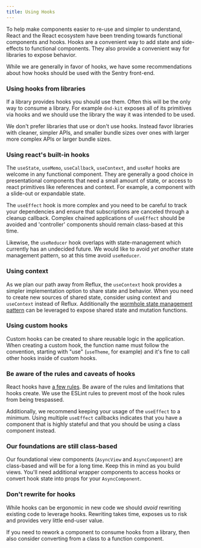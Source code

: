 ```yaml
---
title: Using Hooks
---
```


To help make components easier to re-use and simpler to understand, React
and the React ecosystem have been trending towards functional components and
hooks. Hooks are a convenient way to add state and side-effects to functional
components. They also provide a convenient way for libraries to expose behavior.

While we are generally in favor of hooks, we have some recommendations about how
hooks should be used with the Sentry front-end.

### Using hooks from libraries

If a library provides hooks you should use them. Often this will be the only way
to consume a library. For example `dnd-kit` exposes all of its primitives via
hooks and we should use the library the way it was intended to be used.

We don't prefer libraries that use or don't use hooks. Instead favor libraries
with cleaner, simpler APIs, and smaller bundle sizes over ones with larger more
complex APIs or larger bundle sizes.


### Using react's built-in hooks

The `useState`, `useMemo`, `useCallback`, `useContext`, and `useRef` hooks are welcome
in any functional component. They are generally a good choice in presentational
components that need a small amount of state, or access to react primitives like
references and context. For example, a component with a slide-out or expandable
state.

The `useEffect` hook is more complex and you need to be careful to track your
dependencies and ensure that subscriptions are canceled through a cleanup
callback. Complex chained applications of `useEffect` should be avoided and
'controller' components should remain class-based at this time.

Likewise, the `useReducer` hook overlaps with state-management which currently
has an undecided future. We would like to avoid *yet another* state management
pattern, so at this time avoid `useReducer`.

### Using context

As we plan our path away from Reflux, the `useContext` hook provides a simpler
implementation option to share state and behavior. When you need to create new
sources of shared state, consider using context and `useContext` instead of Reflux.
Additionally the [wormhole state management
pattern](https://swizec.com/blog/wormhole-state-management) can be leveraged to 
expose shared state and mutation functions.


### Using custom hooks

Custom hooks can be created to share reusable logic in the application. When creating a custom hook, 
the function name must follow the convention, starting with "use" (`useTheme`, for example) 
and it's fine to call other hooks inside of custom hooks.

### Be aware of the rules and caveats of hooks

React hooks have [a few rules](https://reactjs.org/docs/hooks-rules.html). Be
aware of the rules and limitations that hooks create. We use the ESLint rules to
prevent most of the hook rules from being trespassed.

Additionally, we recommend keeping your usage of the `useEffect` to a minimum.
Using multiple `useEffect` callbacks indicates that you have a component that is
highly stateful and that you should be using a class component instead.

### Our foundations are still class-based

Our foundational view components (`AsyncView` and `AsyncComponent`) are class-based and will be for a long time. Keep this in mind as you build views. You'll
need additional wrapper components to access hooks or convert hook state into
props for your `AsyncComponent`.

### Don't rewrite for hooks

While hooks can be ergonomic in new code we should *avoid* rewriting existing
code to leverage hooks. Rewriting takes time, exposes us to risk and provides
very little end-user value.

If you need to rework a component to consume hooks from a library, then also
consider converting from a class to a function component.
